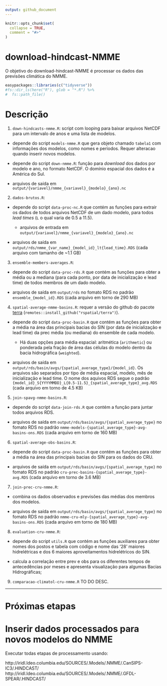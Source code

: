```yaml
---
output: github_document
---
```


<!-- README.md is generated from README.Rmd. Please edit that file -->

```r
knitr::opts_chunk$set(
  collapse = TRUE,
  comment = "#>"
)
```

# download-hindcast-NMME

<!-- badges: start -->
<!-- badges: end -->

O objetivo do download-hindcast-NMME é processar os dados das previsões climática do NMME. 



```r
easypackages::libraries(c("tidyverse"))
#fs::dir_ls(here("R"), glob = "*.R") %>%
#  fs::path_file()
```

# Descrição

1. `down-hindcasts-nmme.R`: script com looping para baixar arquivos NetCDF para um intervalo de anos e uma lista de modelos.

  - depende do script `models-nmme.R` que gera objeto chamado `tabela1` com informações dos modelos, como nomes e períodos. Requer alteracao quando inserir novos modelos.
  
  - depende do script `down-nmme.R`: função para *download* dos dados por modelo e ano, no formato NetCDF. O domínio espacial dos dados é a América do Sul.

  - arquivos de saída em `output/{variavel}/nmme_{variavel}_{modelo}_{ano}.nc`



2. `dados-brutos.R`: 

  - depende do script `data-proc-nc.R` que contém as funções para extrair os dados de todos arquivos NetCDF de um dado modelo, para todos *lead times* (`L` o qual varia de 0.5 a 11.5). 
  
    - arquivos de entrada em `output/{variavel}/nmme_{variavel}_{modelo}_{ano}.nc`
  
  - arquivos de saída em `output/rds/nmme_{var_name}_{model_id}_lt{lead_time}.RDS` (cada arquivo com tamanho de ~1.1 GB)





3. `ensemble-members-averages.R`:


  - depende do script `data-proc-rds.R` que contém as funções para obter a média 
  ou a mediana (para cada ponto, por data de inicialização e lead time) de todos 
  membros de um dado modelo.
  
  - arquivos de saída em `output/rds` no fomato RDS no padrão `ensemble_{model_id}.RDS` (cada arquivo em torno de 290 MB)

  

 
  
4. `spatial-average-nmme-basins.R`: requer a versão do github do pacote [terra](https://github.com/rspatial/terra) (`remotes::install_github("rspatial/terra")`).

  - depende do script `data-proc-basin.R` que contém as funções para obter a média 
  na área das principais bacias do SIN (por data de inicialização e lead time) da prec média (ou mediana) do ensemble de cada modelo. 
  
    - Há duas opções para média espacial: aritmética (`arithmetic`) ou ponderada pela fração de área das células do modelo dentro da bacia hidrográfica (`weighted`).
  
  - arquivos de saída em `output/rds/basin/avgs/{spatial_average_type}/{model_id}`. Os arquivos são separados por tipo de média espacial, modelo, mês de inicialização e lead time. O nome dos aquivos RDS segue o padrão `{model_id}_S{YYYYMMDD}_L{0.5-11.5}_{spatial_average_type}_avg.RDS` (cada arquivo em torno de 4.5 KB)


  
5. `join-spavg-nmme-basins.R`:


  - depende do script `data-join-rds.R` que contém a função para juntar todos arquivos RDS.
  
  - arquivos de saída em `output/rds/basin/avgs/{spatial_average_type}` no fomato RDS no padrão `nmme-models-{spatial_average_type}-avg-basins-ons.RDS` (cada arquivo em torno de 160 MB)




6. `spatial-average-obs-basins.R`:

  - depende do script `data-proc-basin.R` que contém as funções para obter a média 
  na área das principais bacias do SIN para os dados do CRU. 
  
  - arquivos de saída em `output/rds/basin/avgs/{spatial_average_type}` no fomato RDS no padrão `cru-prec-basins-{spatial_average_type}-avg.RDS` (cada arquivo em torno de 3.6 MB)


7. `join-prec-cru-nmme.R`:

  - combina os dados observados e previsões das médias dos membros dos modelos. 
  
  - arquivos de saída em `output/rds/basin/avgs/{spatial_average_type}` no fomato RDS no padrão `nmme-cru-mly-{spatial_average_type}-avg-basins-ons.RDS` (cada arquivo em torno de 180 MB)
  

8. `evaluation-cru-nmme.R`:

  - depende do script `utils.R` que contém as funções auxiliares para obter nomes dos postos e tabela com código e nome das '28' maiores hidrelétricas e dos 6 maiores aproveitamentos hidrelétricos do SIN. 
  
  
  - calcula a correlação entre prev e obs para os diferentes tempos de antecedências por meses e apresenta visualização para algumas Bacias Hidrográficas;
  

9. `comparacao-climatol-cru-nmme.R` TO DO DESC.


- - - 


# Próximas etapas


# Inserir dados processados para novos modelos do NMME 

Executar todas etapas de processamento usando: 

http://iridl.ldeo.columbia.edu/SOURCES/.Models/.NMME/.CanSIPS-IC3/.HINDCAST/
http://iridl.ldeo.columbia.edu/SOURCES/.Models/.NMME/.GFDL-SPEAR/.HINDCAST/





  
 
 
 
 